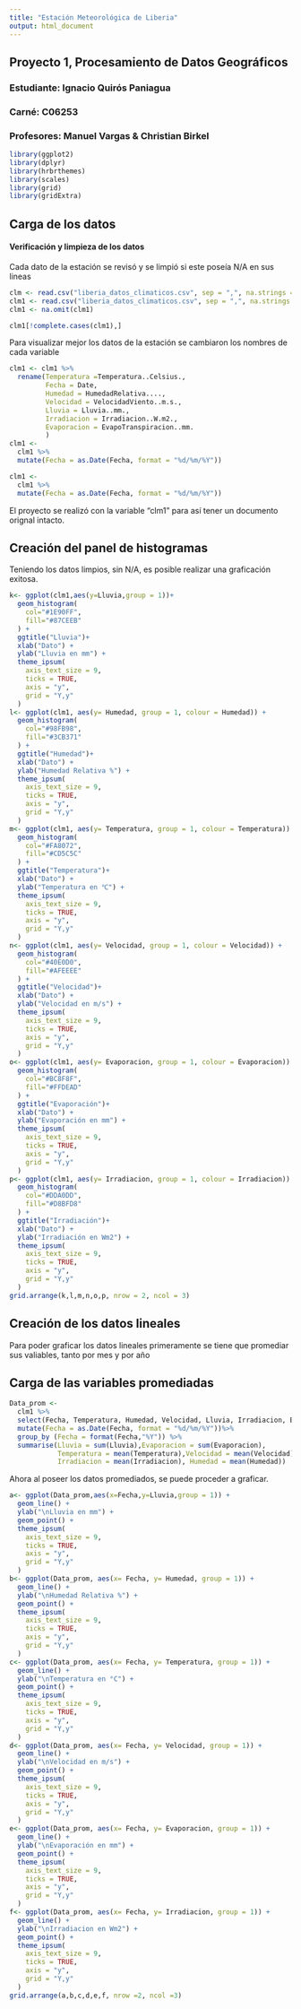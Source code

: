```yaml
---
title: "Estación Meteorológica de Liberia"
output: html_document
---
```

## Proyecto 1, Procesamiento de Datos Geográficos
### Estudiante: Ignacio Quirós Paniagua
### Carné: C06253
### Profesores: Manuel Vargas & Christian Birkel  

```r
library(ggplot2)
library(dplyr)
library(hrbrthemes)
library(scales)
library(grid)
library(gridExtra)
```

## Carga de los datos  
#### Verificación y limpieza de los datos  

Cada dato de la estación se revisó y se limpió si este poseía N/A en sus lineas

```r
clm <- read.csv("liberia_datos_climaticos.csv", sep = ",", na.strings = "", dec =",")
clm1 <- read.csv("liberia_datos_climaticos.csv", sep = ",", na.strings = "", dec =",")
clm1 <- na.omit(clm1)
```

```r
clm1[!complete.cases(clm1),]
```

Para visualizar mejor los datos de la estación se cambiaron los nombres de cada variable

```r
clm1 <- clm1 %>%
  rename(Temperatura =Temperatura..Celsius.,
         Fecha = Date,
         Humedad = HumedadRelativa....,
         Velocidad = VelocidadViento..m.s.,
         Lluvia = Lluvia..mm.,
         Irradiacion = Irradiacion..W.m2.,
         Evaporacion = EvapoTranspiracion..mm.
         )
clm1 <- 
  clm1 %>%
  mutate(Fecha = as.Date(Fecha, format = "%d/%m/%Y"))
```

```r
clm1 <- 
  clm1 %>%
  mutate(Fecha = as.Date(Fecha, format = "%d/%m/%Y"))
```

El proyecto se realizó con la variable "clm1" para así tener un documento orignal intacto.

## Creación del panel de histogramas

Teniendo los datos limpios, sin N/A, es posible realizar una graficación exitosa.

```r
k<- ggplot(clm1,aes(y=Lluvia,group = 1))+
  geom_histogram(
    col="#1E90FF",
    fill="#87CEEB"
  ) +
  ggtitle("Lluvia")+
  xlab("Dato") +
  ylab("Lluvia en mm") +
  theme_ipsum(
    axis_text_size = 9,
    ticks = TRUE,
    axis = "y",
    grid = "Y,y"
  )
l<- ggplot(clm1, aes(y= Humedad, group = 1, colour = Humedad)) +
  geom_histogram(
    col="#98FB98",
    fill="#3CB371"
  ) +
  ggtitle("Humedad")+
  xlab("Dato") +
  ylab("Humedad Relativa %") +
  theme_ipsum(
    axis_text_size = 9,
    ticks = TRUE,
    axis = "y",
    grid = "Y,y"
  )
m<- ggplot(clm1, aes(y= Temperatura, group = 1, colour = Temperatura)) +
  geom_histogram(
    col="#FA8072",
    fill="#CD5C5C"
  ) +
  ggtitle("Temperatura")+
  xlab("Dato") +
  ylab("Temperatura en ℃") +
  theme_ipsum(
    axis_text_size = 9,
    ticks = TRUE,
    axis = "y",
    grid = "Y,y"
  )
n<- ggplot(clm1, aes(y= Velocidad, group = 1, colour = Velocidad)) +
  geom_histogram(
    col="#40E0D0",
    fill="#AFEEEE"
  ) +
  ggtitle("Velocidad")+
  xlab("Dato") +
  ylab("Velocidad en m/s") +
  theme_ipsum(
    axis_text_size = 9,
    ticks = TRUE,
    axis = "y",
    grid = "Y,y"
  )
o<- ggplot(clm1, aes(y= Evaporacion, group = 1, colour = Evaporacion)) +
  geom_histogram(
    col="#BC8F8F",
    fill="#FFDEAD"
  ) +
  ggtitle("Evaporación")+
  xlab("Dato") +
  ylab("Evaporación en mm") +
  theme_ipsum(
    axis_text_size = 9,
    ticks = TRUE,
    axis = "y",
    grid = "Y,y"
  )
p<- ggplot(clm1, aes(y= Irradiacion, group = 1, colour = Irradiacion)) +
  geom_histogram(
    col="#DDA0DD",
    fill="#D8BFD8"
  ) +
  ggtitle("Irradiación")+
  xlab("Dato") +
  ylab("Irradiación en Wm2") +
  theme_ipsum(
    axis_text_size = 9,
    ticks = TRUE,
    axis = "y",
    grid = "Y,y"
  )
grid.arrange(k,l,m,n,o,p, nrow = 2, ncol = 3)
```

## Creación de los datos lineales

Para poder graficar los datos lineales primeramente se tiene que promediar sus valiables, tanto por mes y por año

## Carga de las variables promediadas
```r
Data_prom <-
  clm1 %>%
  select(Fecha, Temperatura, Humedad, Velocidad, Lluvia, Irradiacion, Evaporacion)%>%
  mutate(Fecha = as.Date(Fecha, format = "%d/%m/%Y"))%>%
  group_by (Fecha = format(Fecha,"%Y")) %>%
  summarise(Lluvia = sum(Lluvia),Evaporacion = sum(Evaporacion),
            Temperatura = mean(Temperatura),Velocidad = mean(Velocidad),
            Irradiacion = mean(Irradiacion), Humedad = mean(Humedad))

```  

Ahora al poseer los datos promediados, se puede proceder a graficar.
```r
a<- ggplot(Data_prom,aes(x=Fecha,y=Lluvia,group = 1)) + 
  geom_line() +
  ylab("\nLluvia en mm") +
  geom_point() +
  theme_ipsum(
    axis_text_size = 9,
    ticks = TRUE,
    axis = "y",
    grid = "Y,y"
  )
b<- ggplot(Data_prom, aes(x= Fecha, y= Humedad, group = 1)) +
  geom_line() +
  ylab("\nHumedad Relativa %") +
  geom_point() +
  theme_ipsum(
    axis_text_size = 9,
    ticks = TRUE,
    axis = "y",
    grid = "Y,y"
  )
c<- ggplot(Data_prom, aes(x= Fecha, y= Temperatura, group = 1)) +
  geom_line() +
  ylab("\nTemperatura en °C") +
  geom_point() +
  theme_ipsum(
    axis_text_size = 9,
    ticks = TRUE,
    axis = "y",
    grid = "Y,y"
  )
d<- ggplot(Data_prom, aes(x= Fecha, y= Velocidad, group = 1)) +
  geom_line() +
  ylab("\nVelocidad en m/s") +
  geom_point() +
  theme_ipsum(
    axis_text_size = 9,
    ticks = TRUE,
    axis = "y",
    grid = "Y,y"
  )
e<- ggplot(Data_prom, aes(x= Fecha, y= Evaporacion, group = 1)) +
  geom_line() +
  ylab("\nEvaporación en mm") +
  geom_point() +
  theme_ipsum(
    axis_text_size = 9,
    ticks = TRUE,
    axis = "y",
    grid = "Y,y"
  )
f<- ggplot(Data_prom, aes(x= Fecha, y= Irradiacion, group = 1)) +
  geom_line() +
  ylab("\nIrradiacion en Wm2") +
  geom_point() +
  theme_ipsum(
    axis_text_size = 9,
    ticks = TRUE,
    axis = "y",
    grid = "Y,y"
  )
grid.arrange(a,b,c,d,e,f, nrow =2, ncol =3)
```







